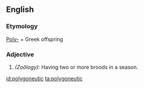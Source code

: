 ==English==

===Etymology===
[[Poly-]] + Greek offspring

===Adjective===
{{en-adj|-}}

# ''(Zoölogy):'' Having two or more broods in a season.

[[id:polygoneutic]]
[[ta:polygoneutic]]